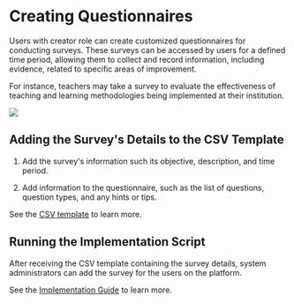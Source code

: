 # Creating Questionnaires

Users with creator role can create customized questionnaires for conducting surveys. These surveys can be accessed by users for a defined time period, allowing them to collect and record information, including evidence, related to specific areas of improvement. 

For instance, teachers may take a survey to evaluate the effectiveness of teaching and learning methodologies being implemented at their institution.

![](media/createquestionnaire.png)

## Adding the Survey's Details to the CSV Template

1. Add the survey's information such its objective, description, and time period.

2. Add information to the questionnaire, such as the list of questions, question types, and any hints or tips.

See the [CSV template](https://docs.google.com/spreadsheets/d/1iA0lm_jq0IAgrvZRed8Vdj3uVdtvKAqni-SshiPbCo4/edit?gid=630581096#gid=630581096) to learn more.

## Running the Implementation Script

After receiving the CSV template containing the survey details, system administrators can add the survey for the users on the platform.

See the [Implementation Guide](https://github.com/ELEVATE-Project/samiksha-service/tree/main/implementation-script) to learn more.
